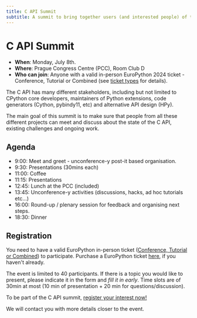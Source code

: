 ```yaml
---
title: C API Summit
subtitle: A summit to bring together users (and interested people) of the C API that Python provide, to discuss the state of this ecosystem, existing challenges, and ongoing work.
---
```


# C API Summit

* **When**: Monday, July 8th.
* **Where**: Prague Congress Centre (PCC), Room Club D
* **Who can join**: Anyone with a valid in-person EuroPython 2024 ticket - Conference, Tutorial or Combined (see [ticket types](https://ep2024.europython.eu/tickets#ticket-types) for details).

The C API has many different stakeholders, including but not limited to
CPython core developers, maintainers of Python extensions, code generators
(Cython, pybindy11, etc) and alternative API design (HPy).

The main goal of this summit is to make sure that people from all these
different projects can meet and discuss about the state of the C API, existing
challenges and ongoing work.

## Agenda

* 9:00: Meet and greet - unconference-y post-it based organisation.
* 9:30: Presentations (30mins each)
* 11:00: Coffee
* 11:15: Presentations
* 12:45: Lunch at the PCC (included)
* 13:45: Unconference-y activities (discussions, hacks, ad hoc tutorials etc…)
* 16:00: Round-up / plenary session for feedback and organising next steps.
* 18:30: Dinner

## Registration

You need to have a valid EuroPython in-person ticket ([Conference, Tutorial or Combined](https://ep2024.europython.eu/tickets#ticket-types)) to participate. Purchase a EuroPython ticket [here](https://tickets.europython.eu/), if you haven't already.

The event is limited to 40 participants. If there is a topic you would like to present, please indicate it in the form and _fill it in early_. Time slots are of 30min at most (10 min of presentation + 20 min for questions/discussion).

To be part of the C API summit, [register your interest now!](https://docs.google.com/forms/d/e/1FAIpQLSc2tLqibsxg-GhTOYkdcMtSopRwojct8-lqhxAE-F9a7Xghww/viewform)

We will contact you with more details closer to the event.
